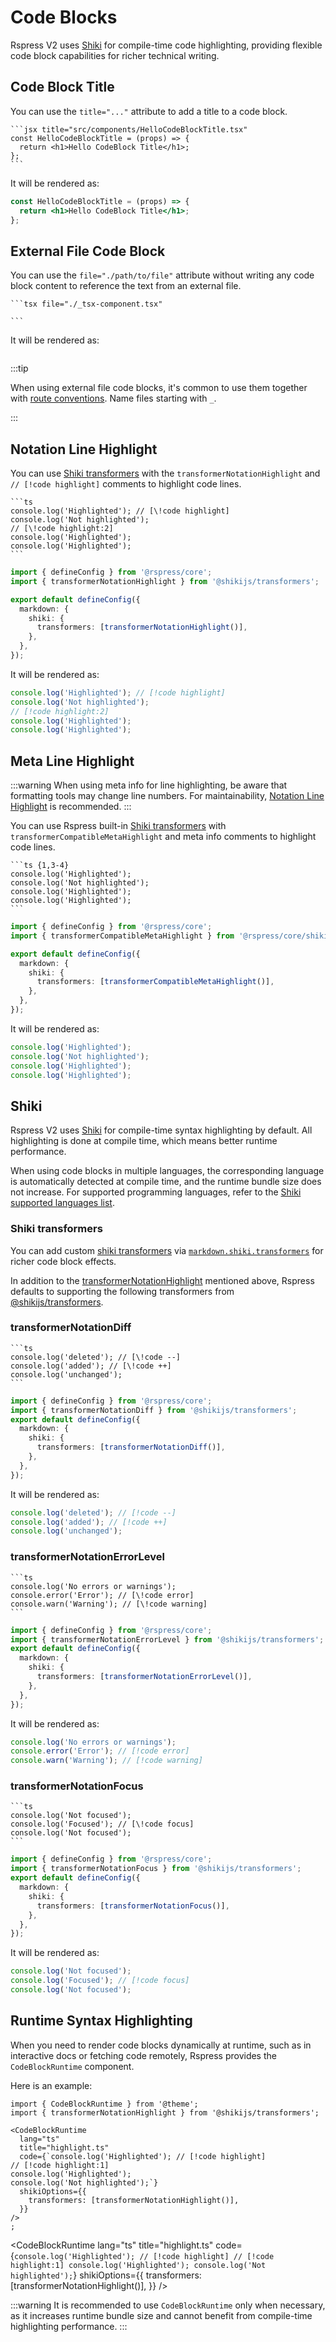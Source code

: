 # Code Blocks

Rspress V2 uses [Shiki](https://shiki.style) for compile-time code highlighting, providing flexible code block capabilities for richer technical writing.

## Code Block Title

You can use the `title="..."` attribute to add a title to a code block.


````mdx
```jsx title="src/components/HelloCodeBlockTitle.tsx"
const HelloCodeBlockTitle = (props) => {
  return <h1>Hello CodeBlock Title</h1>;
};
```
````

It will be rendered as:

```jsx title="src/components/HelloCodeBlockTitle.tsx"
const HelloCodeBlockTitle = (props) => {
  return <h1>Hello CodeBlock Title</h1>;
};
```

## External File Code Block

You can use the `file="./path/to/file"` attribute without writing any code block content to reference the text from an external file.

````mdx
```tsx file="./_tsx-component.tsx"

```
````

It will be rendered as:

```tsx file="./_tsx-component.tsx"

```

:::tip

When using external file code blocks, it's common to use them together with [route conventions](./components.mdx#route-convention). Name files starting with `_`.

:::

## Notation Line Highlight

You can use [Shiki transformers](#shiki-transformers) with the `transformerNotationHighlight` and `// [!code highlight]` comments to highlight code lines.

<Tabs>
<Tab label="Code">

````mdx
```ts
console.log('Highlighted'); // [\!code highlight]
console.log('Not highlighted');
// [\!code highlight:2]
console.log('Highlighted');
console.log('Highlighted');
```
````

</Tab>
<Tab label="rspress.config.ts">

```ts
import { defineConfig } from '@rspress/core';
import { transformerNotationHighlight } from '@shikijs/transformers';

export default defineConfig({
  markdown: {
    shiki: {
      transformers: [transformerNotationHighlight()],
    },
  },
});
```

</Tab>
</Tabs>

It will be rendered as:

```ts title="highlight.ts"
console.log('Highlighted'); // [!code highlight]
console.log('Not highlighted');
// [!code highlight:2]
console.log('Highlighted');
console.log('Highlighted');
```

## Meta Line Highlight

:::warning
When using meta info for line highlighting, be aware that formatting tools may change line numbers. For maintainability, [Notation Line Highlight](#notation-line-highlight) is recommended.
:::

You can use Rspress built-in [Shiki transformers](#shiki-transformers) with `transformerCompatibleMetaHighlight` and meta info comments to highlight code lines.

<Tabs>
<Tab label="Code">

````mdx
```ts {1,3-4}
console.log('Highlighted');
console.log('Not highlighted');
console.log('Highlighted');
console.log('Highlighted');
```
````

</Tab>
<Tab label="rspress.config.ts">

```ts
import { defineConfig } from '@rspress/core';
import { transformerCompatibleMetaHighlight } from '@rspress/core/shiki-transformers';

export default defineConfig({
  markdown: {
    shiki: {
      transformers: [transformerCompatibleMetaHighlight()],
    },
  },
});
```

</Tab>
</Tabs>

It will be rendered as:

```ts {1,3-4}
console.log('Highlighted');
console.log('Not highlighted');
console.log('Highlighted');
console.log('Highlighted');
```

## Shiki

Rspress V2 uses [Shiki](https://shiki.style) for compile-time syntax highlighting by default. All highlighting is done at compile time, which means better runtime performance.

When using code blocks in multiple languages, the corresponding language is automatically detected at compile time, and the runtime bundle size does not increase. For supported programming languages, refer to the [Shiki supported languages list](https://shiki.style/languages).

### Shiki transformers

You can add custom [shiki transformers](https://shiki.style/guide/transformers.html) via [`markdown.shiki.transformers`](../../../api/config/config-build.mdx#markdownshiki) for richer code block effects.

In addition to the [transformerNotationHighlight](#notation-line-highlight) mentioned above, Rspress defaults to supporting the following transformers from [@shikijs/transformers](https://shiki.style/packages/transformers).

### transformerNotationDiff

<Tabs>
<Tab label="Syntax">

````mdx
```ts
console.log('deleted'); // [\!code --]
console.log('added'); // [\!code ++]
console.log('unchanged');
```
````

</Tab>
<Tab label="rspress.config.ts">

```ts
import { defineConfig } from '@rspress/core';
import { transformerNotationDiff } from '@shikijs/transformers';
export default defineConfig({
  markdown: {
    shiki: {
      transformers: [transformerNotationDiff()],
    },
  },
});
```

</Tab>
</Tabs>

It will be rendered as:

```ts
console.log('deleted'); // [!code --]
console.log('added'); // [!code ++]
console.log('unchanged');
```

### transformerNotationErrorLevel

<Tabs>
<Tab label="Syntax">

````mdx
```ts
console.log('No errors or warnings');
console.error('Error'); // [\!code error]
console.warn('Warning'); // [\!code warning]
```
````

</Tab>
<Tab label="rspress.config.ts">

```ts
import { defineConfig } from '@rspress/core';
import { transformerNotationErrorLevel } from '@shikijs/transformers';
export default defineConfig({
  markdown: {
    shiki: {
      transformers: [transformerNotationErrorLevel()],
    },
  },
});
```

</Tab>
</Tabs>

It will be rendered as:

```ts
console.log('No errors or warnings');
console.error('Error'); // [!code error]
console.warn('Warning'); // [!code warning]
```

### transformerNotationFocus

<Tabs>
<Tab label="Syntax">

````mdx
```ts
console.log('Not focused');
console.log('Focused'); // [\!code focus]
console.log('Not focused');
```
````

</Tab>
<Tab label="rspress.config.ts">

```ts
import { defineConfig } from '@rspress/core';
import { transformerNotationFocus } from '@shikijs/transformers';
export default defineConfig({
  markdown: {
    shiki: {
      transformers: [transformerNotationFocus()],
    },
  },
});
```

</Tab>
</Tabs>

It will be rendered as:

```ts
console.log('Not focused');
console.log('Focused'); // [!code focus]
console.log('Not focused');
```

## Runtime Syntax Highlighting

When you need to render code blocks dynamically at runtime, such as in interactive docs or fetching code remotely, Rspress provides the `CodeBlockRuntime` component.

Here is an example:

```mdx title="foo.mdx"
import { CodeBlockRuntime } from '@theme';
import { transformerNotationHighlight } from '@shikijs/transformers';

<CodeBlockRuntime
  lang="ts"
  title="highlight.ts"
  code={`console.log('Highlighted'); // [!code highlight]
// [!code highlight:1]
console.log('Highlighted');
console.log('Not highlighted');`}
  shikiOptions={{
    transformers: [transformerNotationHighlight()],
  }}
/>
;
```


<CodeBlockRuntime
  lang="ts"
  title="highlight.ts"
  code={`console.log('Highlighted'); // [!code highlight]
// [!code highlight:1]
console.log('Highlighted');
console.log('Not highlighted');`}
  shikiOptions={{
    transformers: [transformerNotationHighlight()],
  }}
/>

:::warning
It is recommended to use `CodeBlockRuntime` only when necessary, as it increases runtime bundle size and cannot benefit from compile-time highlighting performance.
:::
